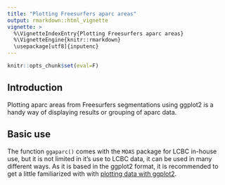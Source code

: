 ```yaml
---
title: "Plotting Freesurfers aparc areas"
output: rmarkdown::html_vignette
vignette: >
  %\VignetteIndexEntry{Plotting Freesurfers aparc areas}
  %\VignetteEngine{knitr::rmarkdown}
  \usepackage[utf8]{inputenc}
---
```


```r
knitr::opts_chunk$set(eval=F)
```

## Introduction
Plotting aparc areas from Freesurfers segmentations using ggplot2 is a handy way of displaying results or grouping of aparc data.

## Basic use
The function `ggaparc()` comes with the `MOAS` package for LCBC in-house use, but it is not limited in it's use to LCBC data, it can
be used in many different ways.
As it is based in the ggplot2 format, it is recommended to get a little familiarized with with [plotting data with ggplot2](http://r-statistics.co/Complete-Ggplot2-Tutorial-Part1-With-R-Code.html). 
